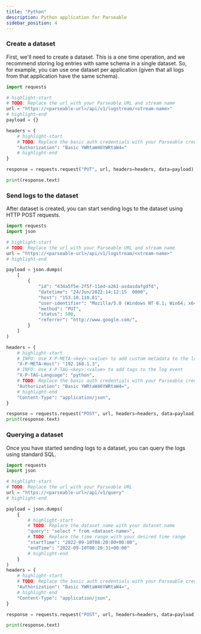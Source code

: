 ```yaml
---
title: "Python"
description: Python application for Parseable
sidebar_position: 4
---
```

### Create a dataset
First, we'll need to create a dataset. This is a one time operation, and we recommend storing log entries with same schema in a single dataset. So, for example, you can use one dataset per application (given that all logs from that application have the same schema).


```python
import requests

# highlight-start
# TODO: Replace the url with your Parseable URL and stream name
url = "https://<parseable-url>/api/v1/logstream/<stream-name>"
# highlight-end
payload = {}

headers = {
    # highlight-start
    # TODO: Replace the basic auth credentials with your Parseable credentials
    "Authorization": "Basic YWRtaW46YWRtaW4="
    # highlight-end
}

response = requests.request("PUT", url, headers=headers, data=payload)

print(response.text)
```
### Send logs to the dataset
After dataset is created, you can start sending logs to the dataset using HTTP POST requests.


```python
import requests
import json

# highlight-start
# TODO: Replace the url with your Parseable URL and stream name
url = "https://<parseable-url>/api/v1/logstream/<stream-name>"
# highlight-end

payload = json.dumps(
    [
        {
            "id": "434a5f5e-2f5f-11ed-a261-asdasdafgdfd",
            "datetime": "24/Jun/2022:14:12:15  0000",
            "host": "153.10.110.81",
            "user-identifier": "Mozilla/5.0 (Windows NT 6.1; Win64; x64; rv:64.0) Gecko/20100101 Firefox/64.0",
            "method": "PUT",
            "status": 500,
            "referrer": "http://www.google.com/",
        }
    ]
)

headers = {
    # highlight-start
    # INFO: Use X-P-META-<key>:<value> to add custom metadata to the log event
    "X-P-META-Host": "192.168.1.3",
    # INFO: Use X-P-TAG-<key>:<value> to add tags to the log event
    "X-P-TAG-Language": "python",
    # TODO: Replace the basic auth credentials with your Parseable credentials
    "Authorization": "Basic YWRtaW46YWRtaW4=",
    # highlight-end
    "Content-Type": "application/json",
}

response = requests.request("POST", url, headers=headers, data=payload)
print(response.text)
```
### Querying a dataset
Once you have started sending logs to a dataset, you can query the logs using standard SQL.


```python
import requests
import json

# highlight-start
# TODO: Replace the url with your Parseable URL
url = "https://<parseable-url>/api/v1/query"
# highlight-end

payload = json.dumps(
    {
        # highlight-start
        # TODO: Replace the dataset name with your dataset name
        "query": "select * from <dataset-name>",
        # TODO: Replace the time range with your desired time range
        "startTime": "2022-09-10T08:20:00+00:00",
        "endTime": "2022-09-10T08:20:31+00:00"
        # highlight-end
    }
)
headers = {
    # highlight-start
    # TODO: Replace the basic auth credentials with your Parseable credentials
    "Authorization": "Basic YWRtaW46YWRtaW4=",
    # highlight-end
    "Content-Type": "application/json",
}

response = requests.request("POST", url, headers=headers, data=payload)

print(response.text)
```
    